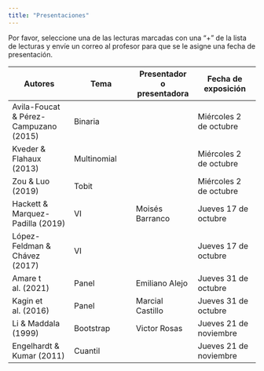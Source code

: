 ```yaml
---
title: "Presentaciones"
---
```



Por favor, seleccione una de las lecturas marcadas con una "+" de la lista de lecturas y envíe un correo al profesor para que se le asigne una fecha de presentación.

| **Autores** | **Tema** | **Presentador o presentadora** | **Fecha de exposición** |
| --- | --- | --- | --- |
| Avila-Foucat & Pérez-Campuzano (2015) |  Binaria | | Miércoles 2 de octubre |
| Kveder & Flahaux (2013) | Multinomial | | Miércoles 2 de octubre |
| Zou & Luo (2019) | Tobit | | Miércoles 2 de octubre |
| Hackett & Marquez-Padilla (2019) | VI | Moisés Barranco | Jueves 17 de octubre |
| López-Feldman & Chávez (2017) | VI | | Jueves 17 de octubre |
| Amare  t al. (2021) | Panel | Emiliano Alejo | Jueves 31 de octubre |
| Kagin et al. (2016)| Panel | Marcial Castillo | Jueves 31 de octubre |
| Li & Maddala (1999) | Bootstrap | Victor Rosas | Jueves 21 de noviembre |
| Engelhardt & Kumar (2011) | Cuantil | | Jueves 21 de noviembre |

